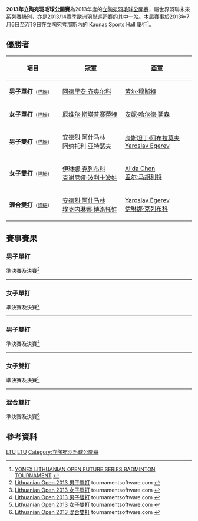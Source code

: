 {{noteTA|G1=Badminton}}
{{infobox badminton event
|name           = 2013年立陶宛羽毛球公開賽
|image          = 
|size           = 
|caption        =
|dates          = 2013年7月6日－7月9日
|number_edition = 
|level          = 4C
|prize_money    = 
|location       = {{LTU}}[[考那斯|考那斯]]
|venue          = Kaunas Sports Hall
|previous       = 2011年立陶宛羽毛球公開賽 
|next           = 2014年立陶宛羽毛球國際賽
}}
'''2013年立陶宛羽毛球公開賽'''為2013年度的[[立陶宛羽毛球公開賽|立陶宛羽毛球公開賽]]，屬世界羽聯未來系列賽級別，亦是[[2013/14賽季歐洲羽聯巡迴賽|2013/14賽季歐洲羽聯巡迴賽]]的其中一站。本屆賽事於2013年7月6日至7月9日在[[立陶宛|立陶宛]][[考那斯|考那斯]]內的 Kaunas Sports Hall 舉行<ref>[http://www.badmintonpeople.com/Clubs/CommonDrive/Components/GetWWWFile.aspx?fileID=23014 YONEX LITHUANIAN OPEN FUTURE SERIES BADMINTON TOURNAMENT] {{Wayback|url=http://www.badmintonpeople.com/Clubs/CommonDrive/Components/GetWWWFile.aspx?fileID=23014 |date=20160304083459 }}{{en}}</ref>。

== 優勝者 ==
{| class=wikitable style="font-size:small"
!width="200"|項目
!width="250"|冠軍
!width="250"|亞軍
|-
|'''男子單打'''<small>（[[#男子單打|詳細]]）</small>
|{{flagicon|POL}} [[阿德里安·齐奥尔科|阿德里安·齐奥尔科]]
|{{flagicon|EST}} [[劳尔·穆斯特|劳尔·穆斯特]]
|-
|'''女子單打'''<small>（[[#女子單打|詳細]]）</small>
|{{flagicon|LTU}} [[厄维尔·斯塔普赛蒂特|厄维尔·斯塔普赛蒂特]]
|{{flagicon|DEN}} [[安妮·哈尔德·延森|安妮·哈尔德·延森]]
|-
|'''男子雙打'''<small>（[[#男子雙打|詳細]]）</small>
|{{flagicon|RUS}} [[安德烈·阿什马林|安德烈·阿什马林]]<br/>{{flagicon|RUS}} [[阿纳托利·亚特瑟夫|阿纳托利·亚特瑟夫]]
|{{flagicon|RUS}} [[康斯坦丁·阿布拉莫夫|康斯坦丁·阿布拉莫夫]]<br/>{{flagicon|RUS}} [[Yaroslav_Egerev|Yaroslav Egerev]]
|-
|'''女子雙打'''<small>（[[#女子雙打|詳細]]）</small>
|{{flagicon|RUS}} [[伊琳娜·克列布科|伊琳娜·克列布科]]<br/>{{flagicon|RUS}} [[克谢尼娅·波利卡波娃|克谢尼娅·波利卡波娃]]
|{{flagicon|NED}} [[Alida_Chen|Alida Chen]]<br/>{{flagicon|NED}} [[盖尔·马胡利特|盖尔·马胡利特]]
|-
|'''混合雙打'''<small>（[[#混合雙打|詳細]]）</small>
|{{flagicon|RUS}} [[安德烈·阿什马林|安德烈·阿什马林]]<br/>{{flagicon|RUS}} [[埃克内琳娜·博洛托娃|埃克内琳娜·博洛托娃]]
|{{flagicon|RUS}} [[Yaroslav_Egerev|Yaroslav Egerev]]<br/>{{flagicon|RUS}} [[伊琳娜·克列布科|伊琳娜·克列布科]]
|}

== 賽事賽果 ==
=== 男子單打 ===
;準決賽及決賽<ref name="MS">[http://tournamentsoftware.com/sport/draw.aspx?id=2163910F-8083-4D04-95CE-5856CD501B5D&draw=2 Lithuanian Open 2013 男子單打] tournamentsoftware.com {{en}}</ref>
{{4TeamBracket-Tennis3-v2
| team-width=200
| RD1-seed1=1
| RD1-team1='''{{flagicon|EST}} [[劳尔·穆斯特|劳尔·穆斯特]]
| RD1-score1-1='''23
| RD1-score1-2=16
| RD1-score1-3='''22
| RD1-seed2=5
| RD1-team2={{flagicon|FRA}} [[Yoann_Turlan|Yoann Turlan]]
| RD1-score2-1=21
| RD1-score2-2='''21
| RD1-score2-3=20

| RD1-seed3=3
| RD1-team3='''{{flagicon|POL}} [[阿德里安·齐奥尔科|阿德里安·齐奥尔科]]
| RD1-score3-1='''21
| RD1-score3-2=21
| RD1-score3-3='''21
| RD1-seed4=2
| RD1-team4={{flagicon|NOR}} [[马吕斯·迈尔|马吕斯·迈尔]]
| RD1-score4-1=12
| RD1-score4-2='''23
| RD1-score4-3=9

| RD2-seed1=1
| RD2-team1={{flagicon|EST}} [[劳尔·穆斯特|劳尔·穆斯特]]
| RD2-score1-1=21
| RD2-score1-2=13
| RD2-score1-3=
| RD2-seed2=3
| RD2-team2='''{{flagicon|POL}} [[阿德里安·齐奥尔科|阿德里安·齐奥尔科]]
| RD2-score2-1='''23
| RD2-score2-2='''21
| RD2-score2-3=
}}
----

=== 女子單打 ===
;準決賽及決賽<ref name="WS">[http://tournamentsoftware.com/sport/draw.aspx?id=2163910F-8083-4D04-95CE-5856CD501B5D&draw=4 Lithuanian Open 2013 女子單打] tournamentsoftware.com {{en}}</ref>
{{4TeamBracket-Tennis3-v2
| team-width=200
| RD1-seed1=1
| RD1-team1={{flagicon|RUS}} [[克谢尼娅·波利卡波娃|克谢尼娅·波利卡波娃]]
| RD1-score1-1='''21
| RD1-score1-2=17
| RD1-score1-3=20
| RD1-seed2=
| RD1-team2='''{{flagicon|DEN}} [[安妮·哈尔德·延森|安妮·哈尔德·延森]]
| RD1-score2-1=17
| RD1-score2-2='''21
| RD1-score2-3='''22

| RD1-seed3=8
| RD1-team3={{flagicon|SWE}} [[玛蒂尔达·彼得森|玛蒂尔达·彼得森]]
| RD1-score3-1=13
| RD1-score3-2=6
| RD1-score3-3=
| RD1-seed4=2
| RD1-team4='''{{flagicon|LTU}} [[厄维尔·斯塔普赛蒂特|厄维尔·斯塔普赛蒂特]]
| RD1-score4-1='''21
| RD1-score4-2='''21
| RD1-score4-3=

| RD2-seed1=
| RD2-team1={{flagicon|DEN}} [[安妮·哈尔德·延森|安妮·哈尔德·延森]]
| RD2-score1-1=18
| RD2-score1-2=15
| RD2-score1-3=
| RD2-seed2=2
| RD2-team2='''{{flagicon|LTU}} [[厄维尔·斯塔普赛蒂特|厄维尔·斯塔普赛蒂特]]
| RD2-score2-1='''21
| RD2-score2-2='''21
| RD2-score2-3=
}}
----

=== 男子雙打 ===
;準決賽及決賽<ref name="MD">[http://tournamentsoftware.com/sport/draw.aspx?id=2163910F-8083-4D04-95CE-5856CD501B5D&draw=6 Lithuanian Open 2013 男子雙打] tournamentsoftware.com {{en}}</ref>
{{4TeamBracket-Tennis3-v2
| team-width=200
| RD1-seed1=
| RD1-team1='''{{flagicon|RUS}} [[安德烈·阿什马林|安德烈·阿什马林]]<br/> {{flagicon|RUS}} [[阿纳托利·亚特瑟夫|阿纳托利·亚特瑟夫]]
| RD1-score1-1='''21
| RD1-score1-2='''21
| RD1-score1-3=
| RD1-seed2=Q
| RD1-team2={{flagicon|POL}} [[马切伊·达布罗夫斯基|马切伊·达布罗夫斯基]]<br/> {{flagicon|POL}} [[Dominik_Zietek|Dominik Zietek]]
| RD1-score2-1=12
| RD1-score2-2=15
| RD1-score2-3=

| RD1-seed3=4
| RD1-team3='''{{flagicon|RUS}} [[康斯坦丁·阿布拉莫夫|康斯坦丁·阿布拉莫夫]]<br/> {{flagicon|RUS}} [[Yaroslav_Egerev|Yaroslav Egerev]]
| RD1-score3-1='''21
| RD1-score3-2=19
| RD1-score3-3='''21
| RD1-seed4=
| RD1-team4={{flagicon|POL}} [[马特乌什·杜博夫斯基|马特乌什·杜博夫斯基]]<br/> {{flagicon|POL}} [[帕维尔·帕拉津斯基|帕维尔·帕拉津斯基]]
| RD1-score4-1=12
| RD1-score4-2='''21
| RD1-score4-3=19

| RD2-seed1=
| RD2-team1='''{{flagicon|RUS}} [[安德烈·阿什马林|安德烈·阿什马林]]<br/> {{flagicon|RUS}} [[阿纳托利·亚特瑟夫|阿纳托利·亚特瑟夫]]
| RD2-score1-1='''21
| RD2-score1-2='''21
| RD2-score1-3=
| RD2-seed2=4
| RD2-team2={{flagicon|RUS}} [[康斯坦丁·阿布拉莫夫|康斯坦丁·阿布拉莫夫]]<br/> {{flagicon|RUS}} [[Yaroslav_Egerev|Yaroslav Egerev]]
| RD2-score2-1=18
| RD2-score2-2=16
| RD2-score2-3=
}}
----

=== 女子雙打 ===
;準決賽及決賽<ref name="WD">[http://tournamentsoftware.com/sport/draw.aspx?id=2163910F-8083-4D04-95CE-5856CD501B5D&draw=7 Lithuanian Open 2013 女子雙打] tournamentsoftware.com {{en}}</ref>
{{4TeamBracket-Tennis3-v2
| team-width=200
| RD1-seed1=1
| RD1-team1='''{{flagicon|RUS}} [[伊琳娜·克列布科|伊琳娜·克列布科]]<br/> {{flagicon|RUS}} [[克谢尼娅·波利卡波娃|克谢尼娅·波利卡波娃]]
| RD1-score1-1='''21
| RD1-score1-2='''21
| RD1-score1-3=
| RD1-seed2=
| RD1-team2={{flagicon|UKR}} [[Hrystyna_Dzhangobekova|Hrystyna Dzhangobekova]]<br/> {{flagicon|UKR}} [[Krystyna_Varfolomyeyeva|Krystyna Varfolomyeyeva]]
| RD1-score2-1=9
| RD1-score2-2=12
| RD1-score2-3=

| RD1-seed3=
| RD1-team3='''{{flagicon|NED}} [[Alida_Chen|Alida Chen]]<br/> {{flagicon|NED}} [[盖尔·马胡利特|盖尔·马胡利特]]
| RD1-score3-1=15
| RD1-score3-2='''21
| RD1-score3-3='''21
| RD1-seed4=
| RD1-team4={{flagicon|DEN}} [[安妮·哈尔德·延森|安妮·哈尔德·延森]]<br/> {{flagicon|LTU}} [[厄维尔·斯塔普赛蒂特|厄维尔·斯塔普赛蒂特]]
| RD1-score4-1='''21
| RD1-score4-2=13
| RD1-score4-3=11

| RD2-seed1=1
| RD2-team1='''{{flagicon|RUS}} [[伊琳娜·克列布科|伊琳娜·克列布科]]<br/> {{flagicon|RUS}} [[克谢尼娅·波利卡波娃|克谢尼娅·波利卡波娃]]
| RD2-score1-1='''21
| RD2-score1-2='''21
| RD2-score1-3=
| RD2-seed2=
| RD2-team2={{flagicon|NED}} [[Alida_Chen|Alida Chen]]<br/> {{flagicon|NED}} [[盖尔·马胡利特|盖尔·马胡利特]]
| RD2-score2-1=10
| RD2-score2-2=13
| RD2-score2-3=
}}
----

=== 混合雙打 ===
;準決賽及決賽<ref name="XD">[http://tournamentsoftware.com/sport/draw.aspx?id=2163910F-8083-4D04-95CE-5856CD501B5D&draw=8 Lithuanian Open 2013 混合雙打] tournamentsoftware.com {{en}}</ref>
{{4TeamBracket-Tennis3-v2
| team-width=200
| RD1-seed1=
| RD1-team1='''{{flagicon|RUS}} [[Yaroslav_Egerev|Yaroslav Egerev]]<br/> {{flagicon|RUS}} [[伊琳娜·克列布科|伊琳娜·克列布科]]
| RD1-score1-1='''21
| RD1-score1-2='''21
| RD1-score1-3=
| RD1-seed2=
| RD1-team2={{flagicon|POL}} [[米洛什·博哈特|米洛什·博哈特]]<br/> {{flagicon|POL}} [[Stanisz_Joanna|Stanisz Joanna]]
| RD1-score2-1=11
| RD1-score2-2=15
| RD1-score2-3=

| RD1-seed3=
| RD1-team3={{flagicon|POL}} [[马切伊·保拉科夫斯基|马切伊·保拉科夫斯基]]<br/> {{flagicon|POL}} [[Ewa_Piotrowska|Ewa Piotrowska]]
| RD1-score3-1=15
| RD1-score3-2=18
| RD1-score3-3=
| RD1-seed4=
| RD1-team4='''{{flagicon|RUS}} [[安德烈·阿什马林|安德烈·阿什马林]]<br/> {{flagicon|RUS}} [[埃克内琳娜·博洛托娃|埃克内琳娜·博洛托娃]]
| RD1-score4-1='''21
| RD1-score4-2='''21
| RD1-score4-3=

| RD2-seed1=
| RD2-team1={{flagicon|RUS}} [[Yaroslav_Egerev|Yaroslav Egerev]]<br/> {{flagicon|RUS}} [[伊琳娜·克列布科|伊琳娜·克列布科]]
| RD2-score1-1=15
| RD2-score1-2=14
| RD2-score1-3=
| RD2-seed2=
| RD2-team2='''{{flagicon|RUS}} [[安德烈·阿什马林|安德烈·阿什马林]]<br/> {{flagicon|RUS}} [[埃克内琳娜·博洛托娃|埃克内琳娜·博洛托娃]]
| RD2-score2-1='''21
| RD2-score2-2='''21
| RD2-score2-3=
}}

== 參考資料 ==
{{Reflist}}

[[Category:2013年世界羽聯未來系列賽|LTU]]
[[Category:2013/14賽季歐洲羽聯巡迴賽|LTU]]
[[Category:立陶宛羽毛球公開賽|Category:立陶宛羽毛球公開賽]]
